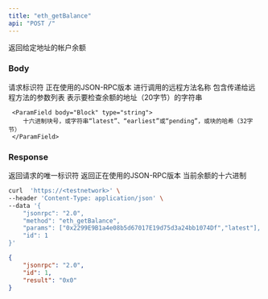 ```yaml
---
title: "eth_getBalance"
api: "POST /"
---
```


返回给定地址的帐户余额

### Body

<ParamField body="id" type="number" placeholder="1">
  请求标识符
</ParamField>

<ParamField body="jsonrpc" type="string" placeholder="2.0">
  正在使用的JSON-RPC版本
</ParamField>

<ParamField body="method" type="string" placeholder="eth_getBalance">
  进行调用的远程方法名称
</ParamField>

<ParamField body="params" type="array">
  包含传递给远程方法的参数列表

  <Expandable title="params">
     <ParamField body="Address" type="string">
        表示要检查余额的地址（20字节）的字符串
     </ParamField>

     <ParamField body="Block" type="string">
        十六进制块号，或字符串“latest”、“earliest”或“pending”，或块的哈希（32字节）
     </ParamField>

  </Expandable>
</ParamField>

### Response

<ResponseField name="id" type="number">
  返回请求的唯一标识符 
</ResponseField>

<ResponseField name="jsonrpc" type="string">
  返回正在使用的JSON-RPC版本
</ResponseField>

<ResponseField name="BALANCE" type="number">
  当前余额的十六进制
</ResponseField>

<RequestExample>

```bash Example Request
curl  'https://<testnetwork>' \
--header 'Content-Type: application/json' \
--data '{
    "jsonrpc": "2.0",
    "method": "eth_getBalance",
    "params": ["0x2299E9B1a4e08b5d67017E19d75d3a24bb1074Df","latest"],
    "id": 1
}'
```

</RequestExample>

<ResponseExample>

```json Response
{
    "jsonrpc": "2.0",
    "id": 1,
    "result": "0x0"
}
```

</ResponseExample>